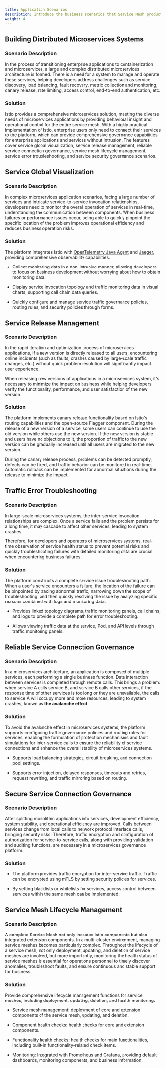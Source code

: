 ```yaml
---
title: Application Scenarios
description: Introduce the business scenarios that Service Mesh products can satisfy.
weight: 4
---
```


## Building Distributed Microservices Systems

### Scenario Description

In the process of transitioning enterprise applications to containerization and microservices, a large and complex distributed microservices architecture is formed. There is a need for a system to manage and operate these services, helping developers address challenges such as service discovery, load balancing, fault recovery, metric collection and monitoring, canary release, rate limiting, access control, end-to-end authentication, etc.

### Solution

Istio provides a comprehensive microservices solution, meeting the diverse needs of microservices applications by providing behavioral insight and operational control for the entire service mesh. With a highly practical implementation of Istio, enterprise users only need to connect their services to the platform, which can provide comprehensive governance capabilities for enterprise applications and services without intrusion. The features cover service global visualization, service release management, reliable service connection governance, service mesh lifecycle management, service error troubleshooting, and service security governance scenarios.

## Service Global Visualization

### Scenario Description

In complex microservices application scenarios, facing a large number of services and intricate service-to-service invocation relationships, developers need to monitor the overall operation of services in real-time, understanding the communication between components. When business failures or performance issues occur, being able to quickly pinpoint the specific location of the problem improves operational efficiency and reduces business operation risks.

### Solution

The platform integrates Istio with [OpenTelemetry Java Agent](https://github.com/open-telemetry/opentelemetry-java-instrumentation) and [Jaeger](https://www.jaegertracing.io/docs/1.42/), providing comprehensive observability capabilities.

* Collect monitoring data in a non-intrusive manner, allowing developers to focus on business development without worrying about how to obtain monitoring data.

* Display service invocation topology and traffic monitoring data in visual charts, supporting call chain data queries.

* Quickly configure and manage service traffic governance policies, routing rules, and security policies through forms.

## Service Release Management

### Scenario Description

In the rapid iteration and optimization process of microservices applications, if a new version is directly released to all users, encountering online incidents (such as faults, crashes caused by large-scale traffic changes, etc.) without quick problem resolution will significantly impact user experience.

When releasing new versions of applications in a microservices system, it's necessary to minimize the impact on business while helping developers verify the functionality, performance, and user satisfaction of the new version.

### Solution

The platform implements canary release functionality based on Istio's routing capabilities and the open-source Flagger component. During the release of a new version of a service, some users can continue to use the old version while others use the new version. If the new version is stable and users have no objections to it, the proportion of traffic to the new version can be gradually increased until all users are migrated to the new version.

During the canary release process, problems can be detected promptly, defects can be fixed, and traffic behavior can be monitored in real-time. Automatic rollback can be implemented for abnormal situations during the release to minimize the impact.

## Traffic Error Troubleshooting

### Scenario Description

In large-scale microservices systems, the inter-service invocation relationships are complex. Once a service fails and the problem persists for a long time, it may cascade to affect other services, leading to system crashes.

Therefore, for developers and operators of microservices systems, real-time observation of service health status to prevent potential risks and quickly troubleshooting failures with detailed monitoring data are crucial when encountering business failures.

### Solution

The platform constructs a complete service issue troubleshooting path. When a user's service encounters a failure, the location of the failure can be pinpointed by tracing abnormal traffic, narrowing down the scope of troubleshooting, and then quickly resolving the issue by analyzing specific reasons combined with logs and monitoring data.

* Provides linked topology diagrams, traffic monitoring panels, call chains, and logs to provide a complete path for error troubleshooting.

* Allows viewing traffic data at the service, Pod, and API levels through traffic monitoring panels.

## Reliable Service Connection Governance

### Scenario Description

In a microservices architecture, an application is composed of multiple services, each performing a single business function. Data interaction between services is completed through remote calls. This brings a problem: when service A calls service B, and service B calls other services, if the response time of other services is too long or they are unavailable, the calls to service A will occupy more and more resources, leading to system crashes, known as **the avalanche effect**.

### Solution

To avoid the avalanche effect in microservices systems, the platform supports configuring traffic governance policies and routing rules for services, enabling the formulation of protection mechanisms and fault simulations for inter-service calls to ensure the reliability of service connections and enhance the overall stability of microservices systems.

* Supports load balancing strategies, circuit breaking, and connection pool settings.

* Supports error injection, delayed responses, timeouts and retries, request rewriting, and traffic mirroring based on routing.

## Secure Service Connection Governance

### Scenario Description

After splitting monolithic applications into services, development efficiency, system stability, and operational efficiency are improved. Calls between services change from local calls to network protocol interface calls, bringing security risks. Therefore, traffic encryption and configuration of authorization for service-to-service calls, along with providing validation and auditing functions, are necessary in a microservices governance platform.

### Solution

* The platform provides traffic encryption for inter-service traffic. Traffic can be encrypted using mTLS by setting security policies for services.

* By setting blacklists or whitelists for services, access control between services within the same mesh can be implemented.

## Service Mesh Lifecycle Management

### Scenario Description

A complete Service Mesh not only includes Istio components but also integrated extension components. In a multi-cluster environment, managing service meshes becomes particularly complex. Throughout the lifecycle of a service mesh, not only deployment, updating, and deletion of service meshes are involved, but more importantly, monitoring the health status of service meshes is essential for operations personnel to timely discover anomalies, troubleshoot faults, and ensure continuous and stable support for business.

### Solution

Provide comprehensive lifecycle management functions for service meshes, including deployment, updating, deletion, and health monitoring.

* Service mesh management: deployment of core and extension components of the service mesh, updating, and deletion.

* Component health checks: health checks for core and extension components.

* Functionality health checks: health checks for main functionalities, including built-in functionality-related check items.

* Monitoring: Integrated with Prometheus and Grafana, providing default dashboards, monitoring components, and business information.